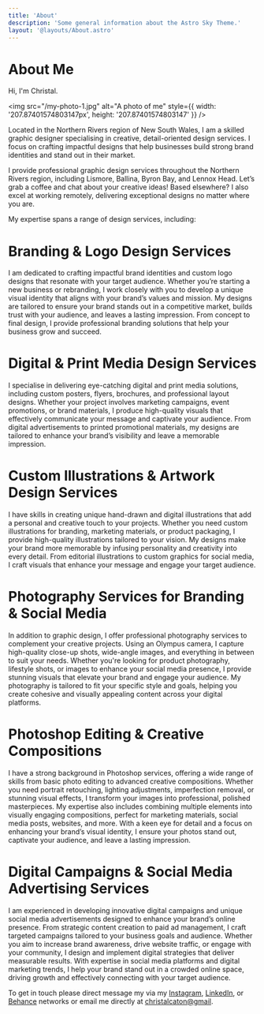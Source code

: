 ```yaml
---
title: 'About'
description: 'Some general information about the Astro Sky Theme.'
layout: '@layouts/About.astro'
---
```


# About Me

Hi, I'm Christal.

<img src="/my-photo-1.jpg" alt="A photo of me" style={{ width: '207.87401574803147px', height: '207.87401574803147' }} />

Located in the Northern Rivers region of New South Wales, I am a skilled graphic designer specialising in creative, detail-oriented design services. I focus on crafting impactful designs that help businesses build strong brand identities and stand out in their market.

I provide professional graphic design services throughout the Northern Rivers region, including Lismore, Ballina, Byron Bay, and Lennox Head. Let’s grab a coffee and chat about your creative ideas! Based elsewhere? I also excel at working remotely, delivering exceptional designs no matter where you are.

My expertise spans a range of design services, including:

# Branding & Logo Design Services
I am dedicated to crafting impactful brand identities and custom logo designs that resonate with your target audience. Whether you’re starting a new business or rebranding, I work closely with you to develop a unique visual identity that aligns with your brand’s values and mission. My designs are tailored to ensure your brand stands out in a competitive market, builds  trust with your audience, and leaves a lasting impression. From concept to final design, I provide professional branding solutions that help your business grow and succeed.

# Digital & Print Media Design Services
I specialise in delivering eye-catching digital and print media solutions, including custom posters, flyers, brochures, and professional layout designs. Whether your project involves marketing campaigns, event promotions, or brand materials, I produce high-quality visuals that effectively communicate your message and captivate your audience. From digital advertisements to printed promotional materials, my designs are tailored to enhance your brand’s visibility and leave a memorable impression.

# Custom Illustrations & Artwork Design Services
I have skills in creating unique hand-drawn and digital illustrations that add a personal and creative touch to your projects. Whether you need custom illustrations for branding, marketing materials, or product packaging, I provide high-quality illustrations tailored to your vision. My designs make your brand more memorable by infusing personality and creativity into every detail. From editorial illustrations to custom graphics for social media, I craft visuals that enhance your message and engage your target audience.  

# Photography Services for Branding & Social Media
In addition to graphic design, I offer professional photography services to complement your creative projects. Using an Olympus camera, I capture high-quality close-up shots, wide-angle images, and everything in between to suit your needs. Whether you're looking for product photography, lifestyle shots, or images to enhance your social media presence, I provide stunning visuals that elevate your brand and engage your audience. My photography is tailored to fit your specific style and goals, helping you create cohesive and visually appealing content across your digital platforms. 

# Photoshop Editing & Creative Compositions
I have a strong background in Photoshop services, offering a wide range of skills from basic photo editing to advanced creative compositions. Whether you need portrait retouching, lighting adjustments, imperfection removal, or stunning visual effects, I transform your images into professional, polished masterpieces. My expertise also includes combining multiple elements into visually engaging compositions, perfect for marketing materials, social media posts, websites, and more. With a keen eye for detail and a focus on enhancing your brand’s visual identity, I ensure your photos stand out, captivate your audience, and leave a lasting impression.  

# Digital Campaigns & Social Media Advertising Services
I am experienced in developing innovative digital campaigns and unique social media advertisements designed to enhance your brand’s online presence. From strategic content creation to paid ad management, I craft targeted campaigns tailored to your business goals and audience. Whether you aim to increase brand awareness, drive website traffic, or engage with your community, I design and implement digital strategies that deliver measurable results. With expertise in social media platforms and digital marketing trends, I help your brand stand out in a crowded online space, driving growth and effectively connecting with your target audience.  

To get in touch please direct message my via my [Instagram](https://www.instagram.com/christal_cu.8/), [LinkedIn](https://www.linkedin.com/in/christal-caton-73981818a/), or [Behance](https://www.linkedin.com/in/christal-caton-73981818a/) networks or email me directly at [christalcaton@gmail](mailto:christalcaton+website@gmail).
